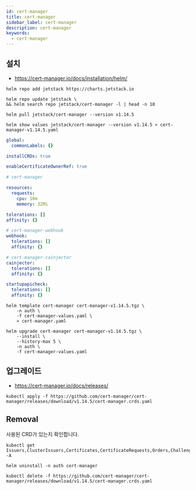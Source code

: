```yaml
---
id: cert-manager
title: cert-manager
sidebar_label: cert-manager
description: cert-manager
keywords:
  - cert-manager
---
```


## 설치

- https://cert-manager.io/docs/installation/helm/

```shell
helm repo add jetstack https://charts.jetstack.io
```

```shell
helm repo update jetstack \
&& helm search repo jetstack/cert-manager -l | head -n 10
```

```shell
helm pull jetstack/cert-manager --version v1.14.5
```

```shell
helm show values jetstack/cert-manager --version v1.14.5 > cert-manager-v1.14.5.yaml
```

```yaml title="cert-manager-values.yaml"
global:
  commonLabels: {}

installCRDs: true

enableCertificateOwnerRef: true

# cert-manager

resources:
  requests:
    cpu: 10m
    memory: 32Mi

tolerations: []
affinity: {}

# cert-manager-webhook
webhook:
  tolerations: []
  affinity: {}

# cert-manager-cainjector
cainjector:
  tolerations: []
  affinity: {}

startupapicheck:
  tolerations: []
  affinity: {}
```

```shell
helm template cert-manager cert-manager-v1.14.5.tgz \
    -n auth \
    -f cert-manager-values.yaml \
    > cert-manager.yaml
```

```shell
helm upgrade cert-manager cert-manager-v1.14.5.tgz \
    --install \
    --history-max 5 \
    -n auth \
    -f cert-manager-values.yaml
```

## 업그레이드

- https://cert-manager.io/docs/releases/

```shell
kubectl apply -f https://github.com/cert-manager/cert-manager/releases/download/v1.14.5/cert-manager.crds.yaml
```

## Removal

사용된 CRD가 있는지 확인합니다.

```shell
kubectl get Issuers,ClusterIssuers,Certificates,CertificateRequests,Orders,Challenges -A
```

```shell
helm uninstall -n auth cert-manager
```

```shell
kubectl delete -f https://github.com/cert-manager/cert-manager/releases/download/v1.14.5/cert-manager.crds.yaml
```
